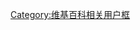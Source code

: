 {{Userbox
| border-c     = #CCCC00
| id           = [[膜蛤文化|膜法]]<br>-5
| id-c         = #CCCC00
| id-s         = 14
| id-w         = 50
| info         = 此用戶作為一位'''大膜導師'''，已經達到'''一言不合就開膜'''的境界了！<br>'''Excited'''！
| info-c       = #FFFF99
| info-s       = 9.5
| usercategory = 膜法-5 使用者
}}<noinclude>
[[Category:维基百科相关用户框]]
</noinclude>